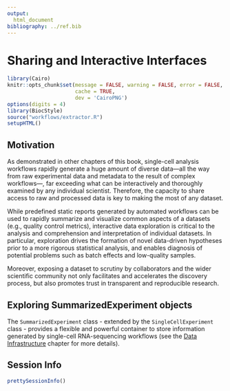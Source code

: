 ```yaml
---
output:
  html_document
bibliography: ../ref.bib
---
```


# Sharing and Interactive Interfaces

```r
library(Cairo)
knitr::opts_chunk$set(message = FALSE, warning = FALSE, error = FALSE,
                      cache = TRUE,
                      dev = 'CairoPNG')
options(digits = 4)
library(BiocStyle)
source("workflows/extractor.R")
setupHTML()
```

## Motivation

As demonstrated in other chapters of this book, single-cell analysis workflows rapidly generate a huge amount of diverse data---all the way from raw experimental data and metadata to the result of complex workflows---, far exceeding what can be interactively and thoroughly examined by any individual scientist.
Therefore, the capacity to share access to raw and processed data is key to making the most of any dataset.

While predefined static reports generated by automated workflows can be used to rapidly summarize and visualize common aspects of a datasets (e.g., quality control metrics), interactive data exploration is critical to the analysis and comprehension and interpretation of individual datasets.
In particular, exploration drives the formation of novel data-driven hypotheses prior to a more rigorous statistical analysis, and enables diagnosis of potential problems such as batch effects and low-quality samples.

Moreover, exposing a dataset to scrutiny by collaborators and the wider scientific community not only facilitates and accelerates the discovery process, but also promotes trust in transparent and reproducible research.

## Exploring SummarizedExperiment objects

The `SummarizedExperiment` class - extended by the `SingleCellExperiment` class - provides a flexible and powerful container to store information generated by single-cell RNA-sequencing workflows (see the [Data Infrastructure](#data-infrastructure) chapter for more details).

## Session Info

```r
prettySessionInfo()
```

